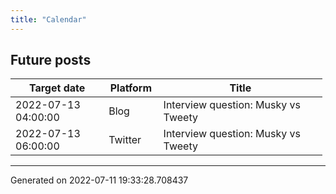 ```yaml
---
title: "Calendar"
---
```

## Future posts

+---------------------+------------+-------------------------------------+
| Target date         | Platform   | Title                               |
+=====================+============+=====================================+
| 2022-07-13 04:00:00 | Blog       | Interview question: Musky vs Tweety |
+---------------------+------------+-------------------------------------+
| 2022-07-13 06:00:00 | Twitter    | Interview question: Musky vs Tweety |
+---------------------+------------+-------------------------------------+
-----------------------------------
Generated on 2022-07-11 19:33:28.708437
